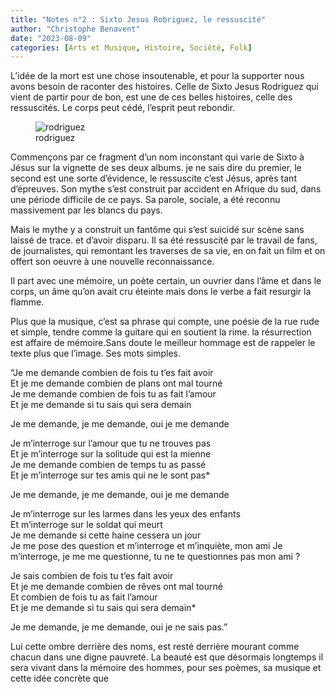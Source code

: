 ```yaml
---
title: "Notes n°2 : Sixto Jesus Robriguez, le ressuscité"
author: "Christophe Benavent"
date: "2023-08-09"
categories: [Arts et Musique, Histoire, Société, Folk]
---
```


L'idée de la mort est une chose insoutenable, et pour la supporter nous avons besoin de raconter des histoires. Celle de Sixto Jesus Rodriguez qui vient de partir pour de bon, est une de ces belles histoires, celle des ressuscités. Le corps peut cédé, l'esprit peut rebondir.

![rodriguez](sixto.jpg)

Commençons par ce fragment d'un nom inconstant qui varie de Sixto à Jésus sur la vignette de ses deux albums. je ne sais dire du premier, le second est une sorte d'évidence, le ressuscite c'est Jésus, après tant d'épreuves. Son mythe s'est construit par accident en Afrique du sud, dans une période difficile de ce pays. Sa parole, sociale, a été reconnu massivement par les blancs du pays.

Mais le mythe y a construit un fantôme qui s'est suicidé sur scène sans laissé de trace. et d'avoir disparu. Il sa été ressuscité par le travail de fans, de journalistes, qui remontant les traverses de sa vie, en on fait un film et on offert son oeuvre à une nouvelle reconnaissance.

Il part avec une mémoire, un poète certain, un ouvrier dans l'âme et dans le corps, un âme qu'on avait cru éteinte mais dons le verbe a fait resurgir la flamme.

Plus que la musique, c'est sa phrase qui compte, une poésie de la rue rude et simple, tendre comme la guitare qui en soutient la rime. la résurrection est affaire de mémoire.Sans doute le meilleur hommage est de rappeler le texte plus que l'image. Ses mots simples.

"Je me demande combien de fois tu t'es fait avoir\
Et je me demande combien de plans ont mal tourné\
Je me demande combien de fois tu as fait l'amour\
Et je me demande si tu sais qui sera demain

Je me demande, je me demande, oui je me demande

Je m'interroge sur l'amour que tu ne trouves pas\
Et je m'interroge sur la solitude qui est la mienne\
Je me demande combien de temps tu as passé\
Et je m'interroge sur tes amis qui ne le sont pas\*

Je me demande, je me demande, oui je me demande

Je m'interroge sur les larmes dans les yeux des enfants\
Et m'interroge sur le soldat qui meurt\
Je me demande si cette haine cessera un jour\
Je me pose des question et m'interroge et m'inquiète, mon ami Je m'interroge, je me me questionne, tu ne te questionnes pas mon ami ?

Je sais combien de fois tu t'es fait avoir\
Et je me demande combien de rêves ont mal tourné\
Et combien de fois tu as fait l'amour\
Et je me demande si tu sais qui sera demain\*

Je me demande, je me demande, oui je ne sais pas."

Lui cette ombre derrière des noms, est resté derrière mourant comme chacun dans une digne pauvreté. La beauté est que désormais longtemps il sera vivant dans la mémoire des hommes, pour ses poèmes, sa musique et cette idée concrète que
